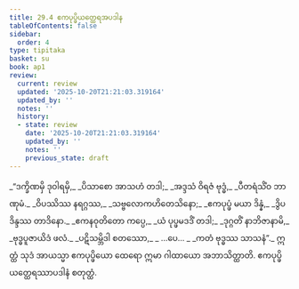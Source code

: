```yaml
---
title: 29.4 ဧကပုပ္ဖိယတ္ထေရအပဒါန
tableOfContents: false
sidebar:
  order: 4
type: tipitaka
basket: su
book: ap1
review:
  current: review
  updated: '2025-10-20T21:21:03.319164'
  updated_by: ''
  notes: ''
  history:
  - state: review
    date: '2025-10-20T21:21:03.319164'
    updated_by: ''
    notes: ''
    previous_state: draft
---
```



<DynamicBreadcrumb />


<ReviewStatus review={frontmatter.review} showDetails={true} />

<HypothesisAnnotation frontmatter={frontmatter} />

<Division number="16" book="ap1" e="ch" v="20" p="271">

<Paragraph number="3308" type="verses" book="ap1">
_“ဒက္ခိဏမှိ ဒုဝါရမှိ,_  
_ပိသာစော အာသဟံ တဒါ;_  
_အဒ္ဒသံ ဝိရဇံ ဗုဒ္ဓံ,_  
_ပီတရံသိံဝ ဘာဏုမံ._  

</Paragraph>

</Division>
<Division number="17" book="ap1" e="ch" v="20" p="271">

<Paragraph number="3309" type="verses" book="ap1">
_ဝိပဿိဿ နရဂ္ဂဿ,_  
_သဗ္ဗလောကဟိတေသိနော;_  
_ဧကပုပ္ဖံ မယာ ဒိန္နံ,_  
_ဒွိပဒိန္ဒဿ တာဒိနော._  

</Paragraph>

</Division>
<Division number="18" book="ap1" e="ch" v="20" p="271">

<Paragraph number="3310" type="verses" book="ap1">
_ဧကနဝုတိတော ကပ္ပေ,_  
_ယံ ပုပ္ဖမဒဒိံ တဒါ;_  
_ဒုဂ္ဂတိံ နာဘိဇာနာမိ,_  
_ဗုဒ္ဓပူဇာယိဒံ ဖလံ._  

</Paragraph>

</Division>
<Division number="19" book="ap1" e="ch" v="20" p="272">

<Paragraph number="3311" type="verses" book="ap1">
_ပဋိသမ္ဘိဒါ စတဿော,_  
_ …ပေ… _  
_ကတံ ဗုဒ္ဓဿ သာသနံ”._  

</Paragraph>

<Paragraph number="3312" book="ap1">
ဣတ္ထံ သုဒံ အာယသ္မာ ဧကပုပ္ဖိယော ထေရော ဣမာ ဂါထာယော အဘာသိတ္ထာတိ.

</Paragraph>
</Division>

<Paragraph number="3313" type="center" book="ap1">
ဧကပုပ္ဖိယတ္ထေရဿာပဒါနံ စတုတ္ထံ.
</Paragraph>